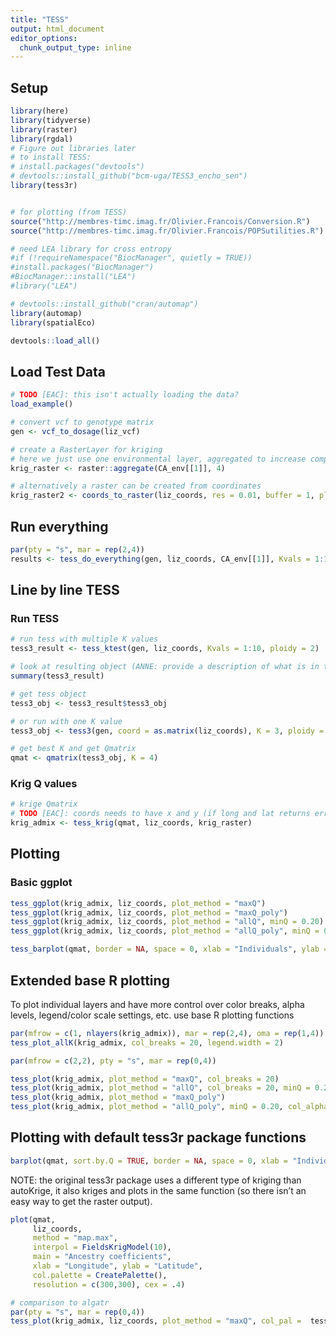 ```yaml
---
title: "TESS"
output: html_document
editor_options: 
  chunk_output_type: inline
---
```


## Setup

```r
library(here)
library(tidyverse)
library(raster)
library(rgdal)
# Figure out libraries later
# to install TESS:
# install.packages("devtools")
# devtools::install_github("bcm-uga/TESS3_encho_sen")
library(tess3r)


# for plotting (from TESS)
source("http://membres-timc.imag.fr/Olivier.Francois/Conversion.R")
source("http://membres-timc.imag.fr/Olivier.Francois/POPSutilities.R")

# need LEA library for cross entropy
#if (!requireNamespace("BiocManager", quietly = TRUE))
#install.packages("BiocManager")
#BiocManager::install("LEA")
#library("LEA")

# devtools::install_github("cran/automap")
library(automap)
library(spatialEco)

devtools::load_all()
```
## Load Test Data

```r
# TODO [EAC]: this isn't actually loading the data?
load_example()
```

```r
# convert vcf to genotype matrix
gen <- vcf_to_dosage(liz_vcf)
```

```r
# create a RasterLayer for kriging
# here we just use one environmental layer, aggregated to increase computational speed
krig_raster <- raster::aggregate(CA_env[[1]], 4)

# alternatively a raster can be created from coordinates
krig_raster2 <- coords_to_raster(liz_coords, res = 0.01, buffer = 1, plot = TRUE)
```

## Run everything


```r
par(pty = "s", mar = rep(2,4))
results <- tess_do_everything(gen, liz_coords, CA_env[[1]], Kvals = 1:10, K_selection = "auto", minQ = 0.10)
```


## Line by line TESS

### Run TESS

```r
# run tess with multiple K values
tess3_result <- tess_ktest(gen, liz_coords, Kvals = 1:10, ploidy = 2) 

# look at resulting object (ANNE: provide a description of what is in this object)
summary(tess3_result)

# get tess object
tess3_obj <- tess3_result$tess3_obj

# or run with one K value
tess3_obj <- tess3(gen, coord = as.matrix(liz_coords), K = 3, ploidy = 2) 

# get best K and get Qmatrix
qmat <- qmatrix(tess3_obj, K = 4)

```

### Krig Q values

```r
# krige Qmatrix
# TODO [EAC]: coords needs to have x and y (if long and lat returns error?)
krig_admix <- tess_krig(qmat, liz_coords, krig_raster)
```

## Plotting 

### Basic ggplot

```r
tess_ggplot(krig_admix, liz_coords, plot_method = "maxQ")
tess_ggplot(krig_admix, liz_coords, plot_method = "maxQ_poly")
tess_ggplot(krig_admix, liz_coords, plot_method = "allQ", minQ = 0.20)
tess_ggplot(krig_admix, liz_coords, plot_method = "allQ_poly", minQ = 0.20)
```

```r
tess_barplot(qmat, border = NA, space = 0, xlab = "Individuals", ylab = "Ancestry coefficients")
```

## Extended base R plotting

To plot individual layers and have more control over color breaks, alpha levels, legend/color scale settings, etc. use base R plotting functions

```r
par(mfrow = c(1, nlayers(krig_admix)), mar = rep(2,4), oma = rep(1,4))
tess_plot_allK(krig_admix, col_breaks = 20, legend.width = 2)
```

```r
par(mfrow = c(2,2), pty = "s", mar = rep(0,4))

tess_plot(krig_admix, plot_method = "maxQ", col_breaks = 20)
tess_plot(krig_admix, plot_method = "allQ", col_breaks = 20, minQ = 0.20, col_alpha = 0.90)
tess_plot(krig_admix, plot_method = "maxQ_poly")
tess_plot(krig_admix, plot_method = "allQ_poly", minQ = 0.20, col_alpha = 0.50)
```

## Plotting with default tess3r package functions

```r
barplot(qmat, sort.by.Q = TRUE, border = NA, space = 0, xlab = "Individuals", ylab = "Ancestry coefficients")
```


NOTE: the original tess3r package uses a different type of kriging than autoKrige, it also kriges and plots in the same function (so there isn't an easy way to get the raster output). 
```r
plot(qmat, 
     liz_coords, 
     method = "map.max", 
     interpol = FieldsKrigModel(10),  
     main = "Ancestry coefficients",
     xlab = "Longitude", ylab = "Latitude", 
     col.palette = CreatePalette(),
     resolution = c(300,300), cex = .4)

# comparison to algatr
par(pty = "s", mar = rep(0,4))
tess_plot(krig_admix, liz_coords, plot_method = "maxQ", col_pal =  tess_col_default)
```
